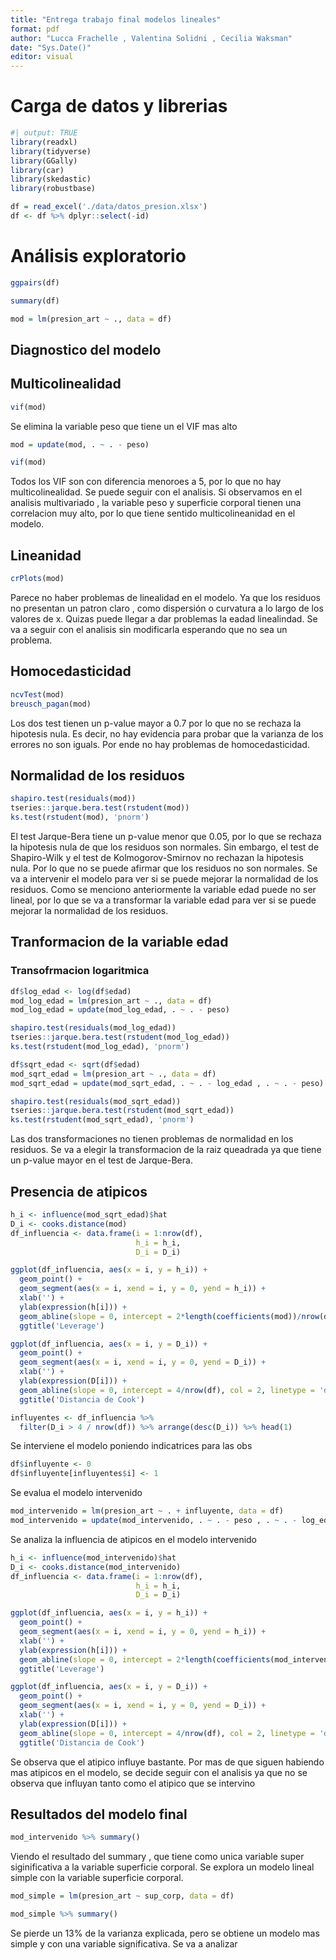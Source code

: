 ```yaml
---
title: "Entrega trabajo final modelos lineales"
format: pdf
author: "Lucca Frachelle , Valentina Solidni , Cecilia Waksman"
date: "Sys.Date()"
editor: visual
---
```



# Carga de datos y librerias

```r
#| output: TRUE
library(readxl)
library(tidyverse)
library(GGally)
library(car)
library(skedastic)
library(robustbase)
```


```r
df = read_excel('./data/datos_presion.xlsx')
df <- df %>% dplyr::select(-id)
```

# Análisis exploratorio

```r
ggpairs(df)
```

```r
summary(df)
```




```r
mod = lm(presion_art ~ ., data = df)
```
## Diagnostico del modelo

## Multicolinealidad
```r
vif(mod)
```
Se elimina la variable peso que tiene un el VIF mas alto

```r
mod = update(mod, . ~ . - peso)
```

```r
vif(mod)
```
Todos los VIF son con diferencia menoroes a 5, por lo que no hay multicolinealidad. Se puede seguir con el analisis.
Si observamos en el analisis multivariado , la variable peso y superficie corporal tienen una correlacion muy alto, por lo que tiene sentido multicolineanidad en el modelo.

## Lineanidad
```r
crPlots(mod)
```
Parece no haber problemas de linealidad en el modelo. Ya que los residuos no presentan un patron claro , como dispersión o curvatura a lo largo de los valores de x. Quizas puede llegar a dar problemas la eadad linealindad. Se va a seguir con el analisis sin modificarla esperando que no sea un problema.

## Homocedasticidad
```r
ncvTest(mod)
breusch_pagan(mod)
```
Los dos test tienen un p-value mayor a 0.7 por lo que no se rechaza la hipotesis nula. Es decir, no hay evidencia para probar que la varianza de los errores no son iguals. Por ende no hay problemas de homocedasticidad.

## Normalidad de los residuos
```r
shapiro.test(residuals(mod))
tseries::jarque.bera.test(rstudent(mod))
ks.test(rstudent(mod), 'pnorm')
```
El test Jarque-Bera tiene un p-value menor que  0.05, por lo que se rechaza la hipotesis nula de que los residuos son normales. Sin embargo, el test de Shapiro-Wilk y el test de Kolmogorov-Smirnov no rechazan la hipotesis nula. Por lo que no se puede afirmar que los residuos no son normales. Se va a intervenir el modelo para ver si se puede mejorar la normalidad de los residuos.
Como se menciono anteriormente la variable edad puede no ser lineal, por lo que se va a transformar la variable edad para ver si se puede mejorar la normalidad de los residuos.


## Tranformacion de la variable edad

### Transofrmacion logaritmica
```r
df$log_edad <- log(df$edad)
mod_log_edad = lm(presion_art ~ ., data = df)
mod_log_edad = update(mod_log_edad, . ~ . - peso)
```

```r
shapiro.test(residuals(mod_log_edad))
tseries::jarque.bera.test(rstudent(mod_log_edad))
ks.test(rstudent(mod_log_edad), 'pnorm')

```




```r
df$sqrt_edad <- sqrt(df$edad)
mod_sqrt_edad = lm(presion_art ~ ., data = df)
mod_sqrt_edad = update(mod_sqrt_edad, . ~ . - log_edad , . ~ . - peso)
```


```r
shapiro.test(residuals(mod_sqrt_edad))
tseries::jarque.bera.test(rstudent(mod_sqrt_edad))
ks.test(rstudent(mod_sqrt_edad), 'pnorm')

```
Las dos transformaciones no tienen problemas de normalidad en los residuos. Se va a elegir la transformacion de la raiz queadrada ya que tiene un p-value mayor en el test de Jarque-Bera.

## Presencia de atipicos
```r
h_i <- influence(mod_sqrt_edad)$hat
D_i <- cooks.distance(mod)
df_influencia <- data.frame(i = 1:nrow(df),
                            h_i = h_i,
                            D_i = D_i)
```

```r
ggplot(df_influencia, aes(x = i, y = h_i)) +
  geom_point() +
  geom_segment(aes(x = i, xend = i, y = 0, yend = h_i)) +
  xlab('') +
  ylab(expression(h[i])) +
  geom_abline(slope = 0, intercept = 2*length(coefficients(mod))/nrow(df), col = 2, linetype = 'dashed') +
  ggtitle('Leverage')
```
```r
ggplot(df_influencia, aes(x = i, y = D_i)) +
  geom_point() +
  geom_segment(aes(x = i, xend = i, y = 0, yend = D_i)) +
  xlab('') +
  ylab(expression(D[i])) +
  geom_abline(slope = 0, intercept = 4/nrow(df), col = 2, linetype = 'dashed') +
  ggtitle('Distancia de Cook')

```
```r
influyentes <- df_influencia %>%
  filter(D_i > 4 / nrow(df)) %>% arrange(desc(D_i)) %>% head(1)
```
Se interviene el modelo poniendo indicatrices para las obs

```r
df$influyente <- 0
df$influyente[influyentes$i] <- 1
```
Se evalua el modelo intervenido
```r
mod_intervenido = lm(presion_art ~ . + influyente, data = df)
mod_intervenido = update(mod_intervenido, . ~ . - peso , . ~ . - log_edad , . ~ . - edad)
```

Se analiza la influencia de atipicos en el modelo intervenido
```r
h_i <- influence(mod_intervenido)$hat
D_i <- cooks.distance(mod_intervenido)
df_influencia <- data.frame(i = 1:nrow(df),
                            h_i = h_i,
                            D_i = D_i)
```

```r
ggplot(df_influencia, aes(x = i, y = h_i)) +
  geom_point() +
  geom_segment(aes(x = i, xend = i, y = 0, yend = h_i)) +
  xlab('') +
  ylab(expression(h[i])) +
  geom_abline(slope = 0, intercept = 2*length(coefficients(mod_intervenido))/nrow(df), col = 2, linetype = 'dashed') +
  ggtitle('Leverage')
```
```r
ggplot(df_influencia, aes(x = i, y = D_i)) +
  geom_point() +
  geom_segment(aes(x = i, xend = i, y = 0, yend = D_i)) +
  xlab('') +
  ylab(expression(D[i])) +
  geom_abline(slope = 0, intercept = 4/nrow(df), col = 2, linetype = 'dashed') +
  ggtitle('Distancia de Cook')

```

Se observa que el atipico influye bastante. Por mas de que siguen habiendo mas atipicos en el modelo, se decide seguir con el analisis ya que no se observa que influyan tanto como el atipico que se intervino

## Resultados del modelo final
```r
mod_intervenido %>% summary()
```
Viendo el resultado del summary , que tiene como unica variable super siginificativa a la variable superficie corporal. Se explora un modelo lineal simple con la variable superficie corporal.

```r
mod_simple = lm(presion_art ~ sup_corp, data = df)
```

```r
mod_simple %>% summary()
```
Se pierde un 13% de la varianza explicada, pero se obtiene un modelo mas simple y con una variable significativa. Se va a analizar 
```r
```

